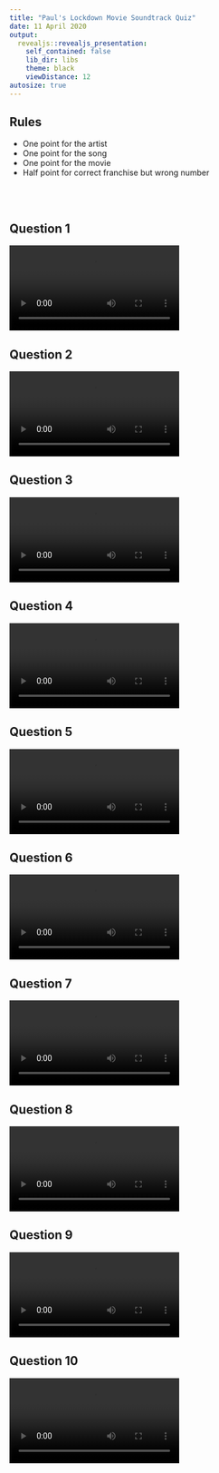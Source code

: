 ```yaml
---
title: "Paul's Lockdown Movie Soundtrack Quiz"
date: 11 April 2020
output:
  revealjs::revealjs_presentation:
    self_contained: false
    lib_dir: libs
    theme: black
    viewDistance: 12
autosize: true
---
```


## Rules

- One point for the artist
- One point for the song
- One point for the movie
- Half point for correct franchise but wrong number


<br /><br />


## Question 1
<video data-autoplay><source data-src="1.mp4" type="video/mp4"></video>

## Question 2
<video data-autoplay><source data-src="2.mp4" type="video/mp4"></video>

## Question 3
<video data-autoplay><source data-src="3.mp4" type="video/mp4"></video>

## Question 4
<video data-autoplay><source data-src="4.mp4" type="video/mp4"></video>

## Question 5
<video data-autoplay><source data-src="5.mp4" type="video/mp4"></video>

## Question 6
<video data-autoplay><source data-src="6.mp4" type="video/mp4"></video>

## Question 7
<video data-autoplay><source data-src="7.mp4" type="video/mp4"></video>

## Question 8
<video data-autoplay><source data-src="8.mp4" type="video/mp4"></video>

## Question 9
<video data-autoplay><source data-src="9.mp4" type="video/mp4"></video>

## Question 10
<video data-autoplay><source data-src="10.mp4" type="video/mp4"></video>

